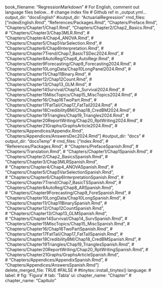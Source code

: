 book_filename: "RegressionMarkdown"
# For English, comment out language files below...
#              change index file
#              Github ref in _output.yml...
output_dir: "docsEnglish"
#output_dir: "ActuarialRegression"
rmd_files: ["indexEnglish.Rmd",
           "References/Packages.Rmd",
           "Chapters/Preface.Rmd",
           "Chapters/Chapter1/Chap1.Rmd",
           "Chapters/Chapter2/Chap2_Basics.Rmd",
#            "Chapters/Chapter3/Chap3MLR.Rmd",
#            "Chapters/Chapter4/Chap4_ANOVA.Rmd",
#            "Chapters/Chapter5/Chap5VarSelection.Rmd",
#            "Chapters/Chapter6/Chap6Interpretation.Rmd",
#            "Chapters/Chapter7Trend/Chap7_BasicTSDec2024.Rmd",
#             "Chapters/Chapter8AutoReg/Chap8_AutoRegr.Rmd",
#            "Chapters/Chapter9Forecasting/Chap9_Forecasting2024.Rmd",
#             "Chapters/Chapter10LongData/Chap10LongPanel2024.Rmd",
#            "Chapters/Chapter11/Chap11Binary.Rmd",
#             "Chapters/Chapter12/Chap12Count.Rmd",
#             "Chapters/Chapter13/Chap13_GLM.Rmd",
#             "Chapters/Chapter14Survival/Chap14_Survival2024.Rmd",
#             "Chapters/Chapter15MiscTopics/Chap15_MiscTopics2024.Rmd",
#             "Chapters/Chapter16/Chap16TwoPart.Rmd",
#             "Chapters/Chapter17FatTail/Chap17_FatTail2024.Rmd",
#             "Chapters/Chapter18CredibilityBM/Chap18_CredBM2024.Rmd",
#             "Chapters/Chapter19Triangles/Chap19_Triangles2024.Rmd",
#             "Chapters/Chapter20ReportWriting/Chap20_RptWriting2024.Rmd",
#             "Chapters/Chapter21Graphs/GraphsArticle2024.Rmd",
#             "Chapters/Appendices/Appendix.Rmd",
             "Chapters/Appendices/AnswersDec2024.Rmd"]
#output_dir: "docs"
# output_dir: "docsTemp"
# rmd_files: ["index.Rmd",
#             "References/Packages.Rmd",
#             "Chapters/PrefaceSpanish.Rmd",
#             "Chapters/Translation.Rmd",
#             "Chapters/Chapter1/Chap1Spanish.Rmd",
#            "Chapters/Chapter2/Chap2_BasicsSpanish.Rmd",
#              "Chapters/Chapter3/Chap3MLRSpanish.Rmd",    
            # "Chapters/Chapter4/Chap4_ANOVASpanish.Rmd",
            # "Chapters/Chapter5/Chap5VarSelectionSpanish.Rmd",   
            # "Chapters/Chapter6/Chap6InterpretationSpanish.Rmd", 
            # "Chapters/Chapter7Trend/Chap7_BasicTSSpanish.Rmd",
            # "Chapters/Chapter8AutoReg/Chap8_ARSpanish.Rmd",   
            # "Chapters/Chapter9Forecasting/Chap9_ForeSpanish.Rmd",
            # "Chapters/Chapter10LongData/Chap10LongSpanish.Rmd",
            # "Chapters/Chapter11/Chap11BinarySpanish.Rmd", 
            # "Chapters/Chapter12/Chap12CountSpanish.Rmd",  
            # "Chapters/Chapter13/Chap13_GLMSpanish.Rmd",   
            # "Chapters/Chapter14Survival/Chap14_SurvSpanish.Rmd",
            # "Chapters/Chapter15MiscTopics/Chap15_MiscSpanish.Rmd",
            # "Chapters/Chapter16/Chap16TwoPartSpanish.Rmd",
            # "Chapters/Chapter17FatTail/Chap17_FatTailSpanish.Rmd",
            # "Chapters/Chapter18CredibilityBM/Chap18_CredBMSpanish.Rmd",
            # "Chapters/Chapter19Triangles/Chap19_TrianglesSpanish.Rmd",
            # "Chapters/Chapter20ReportWriting/Chap20_RptWritingSpanish.Rmd",
            # "Chapters/Chapter21Graphs/GraphsArticleSpanish.Rmd",   
            # "Chapters/Appendices/AppendixSpanish.Rmd", 
#            "Chapters/Appendices/AnswersSpanish.Rmd"]   
delete_merged_file: TRUE #FALSE
# #tinytex::install_tinytex()
language:
  # label:
  #   fig: 'Figura '
  #   tab: 'Tabla '
  ui:
    chapter_name: "Chapter "
#    chapter_name: "Capítulo "

